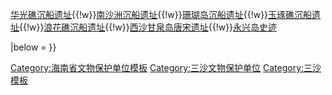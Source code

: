 {{Navbox
|name = 三沙市境内的海南省文物保护单位
|title = [[海南省文物保护单位|三沙市境内的海南省文物保护单位]]
|titlestyle =
|image =
|style = text-align:left;
|groupstyle = width:7em;text-align:center;
|state = {{{state<includeonly>|collapsed</includeonly>}}}
|above =

|group1 = [[三沙市]]
|list1 = [[北礁沉船遗址]]{{!w}}[[华光礁沉船遗址]]{{!w}}[[南沙洲沉船遗址]]{{!w}}[[珊瑚岛沉船遗址]]{{!w}}[[玉琢礁沉船遗址]]{{!w}}[[浪花礁沉船遗址]]{{!w}}[[西沙甘泉岛唐宋遗址]]{{!w}}[[永兴岛史迹]]

|below = 
}}
<noinclude>
[[Category:海南省文物保护单位模板‎]]
[[Category:三沙文物保护单位]]
[[Category:三沙模板]]
</noinclude>